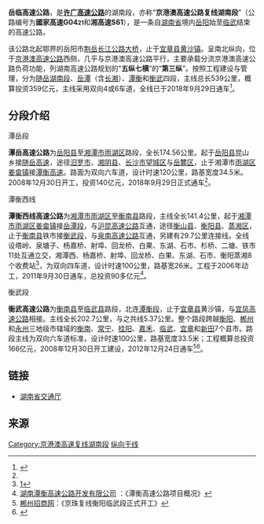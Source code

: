 {{中国高速公路信息框
| 编号 = G0421
| 名称 = 许昌－广州高速公路（昆山-黄沙）
| 地圖 = 
| 路線簡稱 = 岳临
| 最近通車日期 = 2018年9月29日
| 规划总里程 = 539
| 起點 = [[岳阳市|岳阳市]][[岳阳县|岳阳县]]昆山乡
| 終點 = [[郴州市|郴州市]][[宜章县|宜章县]][[黄沙镇|黄沙镇]]
| 出口處數 = 
| 服务区数 = 
}}
{{中国高速公路信息框
| 省名 = 湖南省
| 编号 = '''S61'''
| 自定头部 = [[File:Hunan_Expwy_S61_sign_no_name.svg|130px]]
| 名称 = 岳阳－临武高速公路
| 地圖 = 
| 路線簡稱 = 岳临
| 最近通車日期 = 2018年9月29日
| 规划总里程 = 539
| 起點 = [[岳阳市|岳阳市]][[岳阳县|岳阳县]]昆山乡
| 終點 = [[郴州市|郴州市]][[宜章县|宜章县]][[黄沙镇|黄沙镇]]
| 出口處數 = 
| 服务区数 = 
}}

'''岳临高速公路'''，是'''[[许广高速公路|许广高速公路]]'''的湖南段，亦称“'''京港澳高速公路复线湖南段'''”（公路编号为'''國家高速G04<small>21</small>'''和'''湘高速S61'''），是一条自[[湖南省|湖南省]]境内[[岳阳市|岳阳]]始至[[临武县|临武]]结束的高速公路。

该公路北起鄂界的岳阳市[[荆岳长江公路大桥|荆岳长江公路大桥]]，止于[[宜章县|宜章县]][[黄沙镇|黄沙镇]]。呈南北纵向，位于[[京港澳高速公路|京港澳高速公路]]西侧，几乎与京港澳高速公路平行，主要承载分流京港澳高速公路负荷功能，列湖南高速公路规划的“'''五纵七横'''”的“'''第三纵'''”。按照工程建设与管理，分为[[随岳高速公路|随岳湖南段]]、[[岳潭高速公路|岳潭]]（含[[长湘高速公路|长湘]]）、[[潭衡西线高速公路|潭衡]]和[[衡武高速公路|衡武]]四段，主线总长539公里，概算投资359亿元，主线采用双向4或6车道，全线已于2018年9月29日通车<ref name=":0">{{Cite web|url=https://www.icswb.com/h/152/20180929/561525.html|title=刚刚，岳望高速通车！岳临高速全线拉通|accessdate=|author=|date=2018-09-29|publisher=|archive-date=2020-11-16|archive-url=https://web.archive.org/web/20201116123529/https://www.icswb.com/h/152/20180929/561525.html|dead-url=no}}</ref>。

==分段介绍==
;潭岳段
'''潭岳高速公路'''为[[岳阳县|岳阳县]]至[[湘潭市|湘潭市]][[雨湖区|雨湖区]]路段，全长174.56公里。起于[[岳阳县|岳阳县]]昆山乡接[[随岳高速公路|随岳高速]]，途径[[汨罗市|汨罗市]]、[[湘阴县|湘阴县]]、[[长沙市|长沙市]][[望城区|望城区]]与[[岳麓区|岳麓区]]，止于湘潭市[[雨湖区|雨湖区]][[姜畲镇|姜畲镇]]接[[潭衡西线高速公路|潭衡高速]]。路面为双向六车道，设计时速120公里，路基宽度34.5米。2008年12月30日开工，投资140亿元，2018年9月29日正式通车<ref name=":0" />。
;潭衡西线
'''潭衡西线高速公路'''为[[湘潭市|湘潭市]][[雨湖区|雨湖区]]至[[衡南县|衡南县]]路段，主线全长141.4公里，起于[[湘潭市|湘潭市]][[雨湖区|雨湖区]][[姜畲镇|姜畲镇]]接[[岳潭高速公路|岳潭段]]，与[[沪昆高速公路|沪昆高速公路]]互通，途径[[衡山县|衡山县]]、[[衡阳县|衡阳县]]、[[蒸湘区|蒸湘区]]，止于[[衡南县|衡南县]]铁市接[[衡武高速公路|衡武段]]，与[[泉南高速公路|泉南高速公路]]互通，另建有29.7公里连接线。全线设塔岭、泉塘子、杨嘉桥、射埠、回龙桥、白果、东湖、石市、杉桥、二塘、铁市11处互通立交，湘潭西、杨嘉桥、射埠、回龙桥、白果、东湖、石市、衡阳蒸湘8个收费站<ref>[http://gb.takungpao.com/place/hunan/2011-09-30/964569.html]{{dead link|date=2017年12月 |bot=InternetArchiveBot |fix-attempted=yes }}</ref>，为双向四车道，设计时速100公里，路基宽26米。工程于2006年动工，2011年9月30日通车，总投资90多亿元<ref>[http://www.tanheng.com/ 湖南潭衡高速公路开发有限公司] {{Wayback|url=http://www.tanheng.com/ |date=20110226042148 }}：《潭衡高速公路项目概况》</ref>。
;衡武段
'''衡武高速公路'''为[[衡南县|衡南县]]至[[临武县|临武县]]路段，北连[[潭衡西线高速公路|潭衡段]]，止于[[宜章县|宜章县]]黄沙镇，与[[宜凤高速公路|宜凤高速公路]]相接。主线全长202.7公里，与之共线5.37公里。整个路段跨越[[衡阳市|衡阳]]、[[郴州市|郴州]]和[[永州市|永州]]三地级市辖域的[[衡南县|衡南]]、[[常宁市|常宁]]、[[桂阳县|桂阳]]、[[嘉禾县|嘉禾]]、[[临武县|临武]]、[[宜章县|宜章]]和[[新田县|新田]]7个县市。路段主线为双向六车道标准，设计时速100公里，路基宽度33.5米；工程概算总投资166亿元，2008年12月30日开工建设，2012年12月24日通车<ref>[http://www.czzsw.gov.cn/zszw/ShowArticle.asp?ArticleID=4165 郴州招商网]{{dead link|date=2017年12月 |bot=InternetArchiveBot |fix-attempted=yes }}：《京珠复线衡阳临武段正式开工》</ref><ref>{{Cite web |url=http://www.czs.gov.cn/fgw/fzggdt/fgdt/content_282967.html |title=厦蓉、衡武高速公路郴州段正式通车 |access-date=2013-04-09 |archive-date=2016-03-04 |archive-url=https://web.archive.org/web/20160304055032/http://www.czs.gov.cn/fgw/fzggdt/fgdt/content_282967.html |dead-url=yes }}</ref>。

==链接==
* [https://web.archive.org/web/20120815185427/http://www.hnjt.gov.cn/common/traffic_zdgc.aspx?className=%E9%87%8D%E7%82%B9%E5%B7%A5%E7%A8%8B&cateCode=ZDGC 湖南省交通厅]

==来源==
{{Reflist}}

{{湖南省高速公路}}

[[Category:京港澳高速复线湖南段|Category:京港澳高速复线湖南段]]
[[Category:湖南省高速公路|纵向干线]]